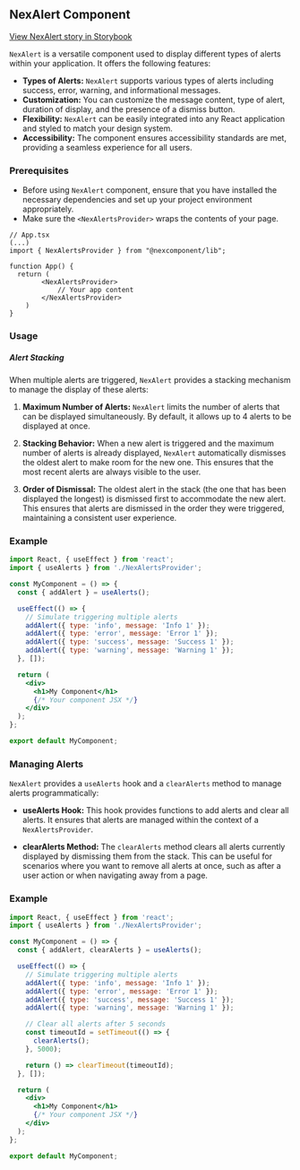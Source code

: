## NexAlert Component
[View NexAlert story in Storybook](http://localhost:6006/?path=/docs/nexcomponent-nexalert--docs)

`NexAlert` is a versatile component used to display different types of alerts within your application. It offers the following features:

- **Types of Alerts:** `NexAlert` supports various types of alerts including success, error, warning, and informational messages.
- **Customization:** You can customize the message content, type of alert, duration of display, and the presence of a dismiss button.
- **Flexibility:** `NexAlert` can be easily integrated into any React application and styled to match your design system.
- **Accessibility:** The component ensures accessibility standards are met, providing a seamless experience for all users.

### Prerequisites
- Before using `NexAlert` component, ensure that you have installed the necessary dependencies and set up your project environment appropriately.
- Make sure the ```<NexAlertsProvider>``` wraps the contents of your page.

```tsx
// App.tsx
(...)
import { NexAlertsProvider } from "@nexcomponent/lib";

function App() {
  return (
        <NexAlertsProvider>
            // Your app content
        </NexAlertsProvider>
    )
}
```

### Usage

##### Alert Stacking

When multiple alerts are triggered, `NexAlert` provides a stacking mechanism to manage the display of these alerts:

1. **Maximum Number of Alerts:** `NexAlert` limits the number of alerts that can be displayed simultaneously. By default, it allows up to 4 alerts to be displayed at once.

2. **Stacking Behavior:** When a new alert is triggered and the maximum number of alerts is already displayed, `NexAlert` automatically dismisses the oldest alert to make room for the new one. This ensures that the most recent alerts are always visible to the user.

3. **Order of Dismissal:** The oldest alert in the stack (the one that has been displayed the longest) is dismissed first to accommodate the new alert. This ensures that alerts are dismissed in the order they were triggered, maintaining a consistent user experience.

### Example

```jsx
import React, { useEffect } from 'react';
import { useAlerts } from './NexAlertsProvider';

const MyComponent = () => {
  const { addAlert } = useAlerts();

  useEffect(() => {
    // Simulate triggering multiple alerts
    addAlert({ type: 'info', message: 'Info 1' });
    addAlert({ type: 'error', message: 'Error 1' });
    addAlert({ type: 'success', message: 'Success 1' });
    addAlert({ type: 'warning', message: 'Warning 1' });
  }, []);

  return (
    <div>
      <h1>My Component</h1>
      {/* Your component JSX */}
    </div>
  );
};

export default MyComponent;
```

### Managing Alerts

`NexAlert` provides a `useAlerts` hook and a `clearAlerts` method to manage alerts programmatically:

- **useAlerts Hook:** This hook provides functions to add alerts and clear all alerts. It ensures that alerts are managed within the context of a `NexAlertsProvider`.

- **clearAlerts Method:** The `clearAlerts` method clears all alerts currently displayed by dismissing them from the stack. This can be useful for scenarios where you want to remove all alerts at once, such as after a user action or when navigating away from a page.

### Example

```jsx
import React, { useEffect } from 'react';
import { useAlerts } from './NexAlertsProvider';

const MyComponent = () => {
  const { addAlert, clearAlerts } = useAlerts();

  useEffect(() => {
    // Simulate triggering multiple alerts
    addAlert({ type: 'info', message: 'Info 1' });
    addAlert({ type: 'error', message: 'Error 1' });
    addAlert({ type: 'success', message: 'Success 1' });
    addAlert({ type: 'warning', message: 'Warning 1' });

    // Clear all alerts after 5 seconds
    const timeoutId = setTimeout(() => {
      clearAlerts();
    }, 5000);

    return () => clearTimeout(timeoutId);
  }, []);

  return (
    <div>
      <h1>My Component</h1>
      {/* Your component JSX */}
    </div>
  );
};

export default MyComponent;
```